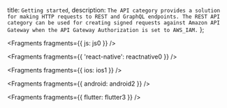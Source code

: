   title: `Getting started`,
  description: `The API category provides a solution for making HTTP requests to REST and GraphQL endpoints. The REST API category can be used for creating signed requests against Amazon API Gateway when the API Gateway Authorization is set to AWS_IAM.`
};


<Fragments fragments={{ js: js0 }} />


<Fragments fragments={{ 'react-native': reactnative0 }} />


<Fragments fragments={{ ios: ios1 }} />


<Fragments fragments={{ android: android2 }} />


<Fragments fragments={{ flutter: flutter3 }} />
